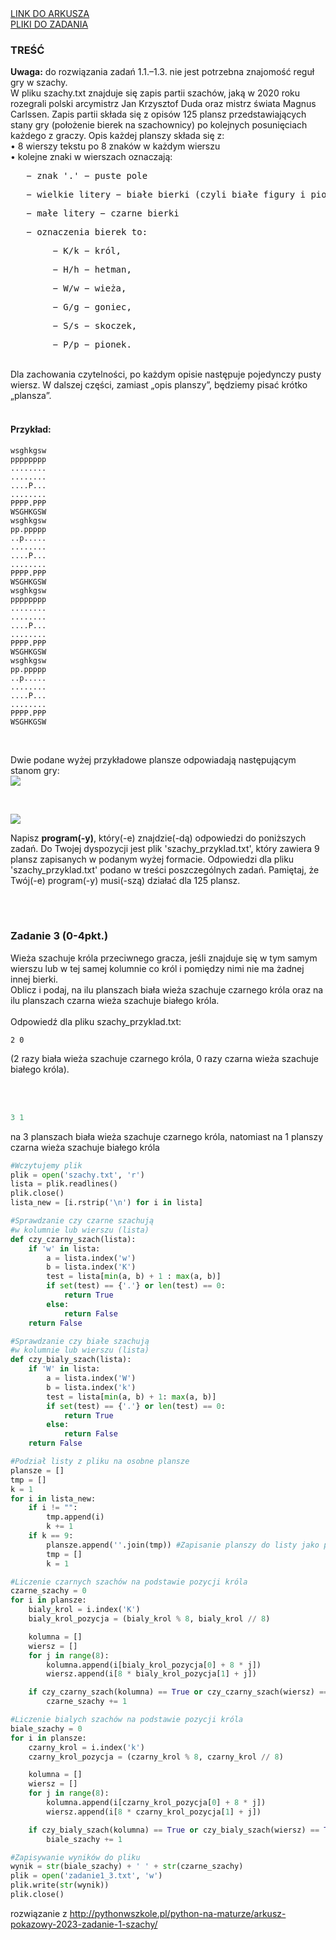 
<div className="box_link"><a className="link  link_materials" target="_blank" href="https://cke.gov.pl/images/_EGZAMIN_MATURALNY_OD_2023/materialy_dodatkowe/pokazowe/Informatyka/MINP-R0-100-2203.pdf">LINK DO ARKUSZA</a>
<br/>
<a className="link  link_materials" href="https://cke.gov.pl/images/_EGZAMIN_MATURALNY_OD_2023/materialy_dodatkowe/pokazowe/Informatyka/Dane_2203.zip" >PLIKI DO ZADANIA</a>
<br/>
</div>

### TREŚĆ

<b>Uwaga:</b> do rozwiązania zadań 1.1.–1.3. nie jest potrzebna znajomość reguł gry w szachy.<br/>
W pliku szachy.txt znajduje się zapis partii szachów, jaką w 2020 roku rozegrali polski
arcymistrz Jan Krzysztof Duda oraz mistrz świata Magnus Carlssen. Zapis partii składa się
z opisów 125 plansz przedstawiających stany gry (położenie bierek na szachownicy) po
kolejnych posunięciach każdego z graczy. Opis każdej planszy składa się z:<br/>
• 8 wierszy tekstu po 8 znaków w każdym wierszu<br/>
• kolejne znaki w wierszach oznaczają:<br/>
<pre>   − znak '.' − puste pole</pre>  
<pre>   − wielkie litery − białe bierki (czyli białe figury i pionki)</pre>  
<pre>   − małe litery − czarne bierki</pre>  
<pre>   − oznaczenia bierek to:</pre> 
<pre>        − K/k − król, </pre> 
<pre>        − H/h − hetman,</pre> 
<pre>        − W/w − wieża,</pre> 
<pre>        − G/g − goniec,</pre> 
<pre>        − S/s − skoczek, </pre> 
<pre>        − P/p − pionek.</pre> 
<br/>
Dla zachowania czytelności, po każdym opisie następuje pojedynczy pusty wiersz. W dalszej
części, zamiast „opis planszy”, będziemy pisać krótko „plansza”.<br/><br/>

#### Przykład:<br/>

```
wsghkgsw
pppppppp
........
........
....P...
........
PPPP.PPP
WSGHKGSW
wsghkgsw
pp.ppppp
..p.....
........
....P...
........
PPPP.PPP
WSGHKGSW
wsghkgsw
pppppppp
........
........
....P...
........
PPPP.PPP
WSGHKGSW
wsghkgsw
pp.ppppp
..p.....
........
....P...
........
PPPP.PPP
WSGHKGSW
```
<br/>

Dwie podane wyżej przykładowe plansze odpowiadają następującym stanom gry:<br/>
![](https://i.imgur.com/QDpW7Wf.png)

<br/>

![](https://i.imgur.com/R1uNeAN.png)


Napisz <b>program(-y)</b>, który(-e) znajdzie(-dą) odpowiedzi do poniższych zadań.
Do Twojej dyspozycji jest plik 'szachy_przyklad.txt', który zawiera 9 plansz zapisanych
w podanym wyżej formacie. Odpowiedzi dla pliku 'szachy_przyklad.txt' podano w treści
poszczególnych zadań. Pamiętaj, że Twój(-e) program(-y) musi(-szą) działać dla 125 plansz.

<br/><br/>

### Zadanie 3   (0-4pkt.)

Wieża szachuje króla przeciwnego gracza, jeśli znajduje się w tym samym wierszu lub w tej
samej kolumnie co król i pomiędzy nimi nie ma żadnej innej bierki. <br/>
Oblicz i podaj, na ilu planszach biała wieża szachuje czarnego króla oraz na ilu planszach
czarna wieża szachuje białego króla. <br/><br/>
Odpowiedź dla pliku szachy_przyklad.txt:<br/>

```
2 0
```
(2 razy biała wieża szachuje czarnego króla, 0 razy czarna wieża szachuje białego króla).

<br/>
<br/>

<Dropdown title="WSKAZÓWKI">
    <p className={`dropdown_text`}>
    </p>
</Dropdown>

<Dropdown title="ODPOWIEDŹ">

```python
3 1
```

<p className={`dropdown_text`}>
    na 3 planszach biała wieża szachuje czarnego króla, natomiast na 1 planszy czarna wieża szachuje białego króla
</p>

</Dropdown>

<Dropdown title="ROZWIĄZANIE PRZYKŁADOWE - PYTHON">

```python
#Wczytujemy plik
plik = open('szachy.txt', 'r')
lista = plik.readlines()
plik.close()
lista_new = [i.rstrip('\n') for i in lista]

#Sprawdzanie czy czarne szachują
#w kolumnie lub wierszu (lista)
def czy_czarny_szach(lista):
    if 'w' in lista:
        a = lista.index('w')
        b = lista.index('K')
        test = lista[min(a, b) + 1 : max(a, b)]
        if set(test) == {'.'} or len(test) == 0:
            return True
        else:
            return False
    return False

#Sprawdzanie czy białe szachują
#w kolumnie lub wierszu (lista)
def czy_bialy_szach(lista):
    if 'W' in lista:
        a = lista.index('W')
        b = lista.index('k')
        test = lista[min(a, b) + 1: max(a, b)]
        if set(test) == {'.'} or len(test) == 0:
            return True
        else:
            return False
    return False

#Podział listy z pliku na osobne plansze
plansze = []
tmp = []
k = 1
for i in lista_new:
    if i != "":
        tmp.append(i)
        k += 1
    if k == 9:
        plansze.append(''.join(tmp)) #Zapisanie planszy do listy jako pojedynczy string
        tmp = []
        k = 1

#Liczenie czarnych szachów na podstawie pozycji króla
czarne_szachy = 0
for i in plansze:
    bialy_krol = i.index('K')
    bialy_krol_pozycja = (bialy_krol % 8, bialy_krol // 8)

    kolumna = []
    wiersz = []
    for j in range(8):
        kolumna.append(i[bialy_krol_pozycja[0] + 8 * j])
        wiersz.append(i[8 * bialy_krol_pozycja[1] + j])

    if czy_czarny_szach(kolumna) == True or czy_czarny_szach(wiersz) == True:
        czarne_szachy += 1

#Liczenie bialych szachów na podstawie pozycji króla
biale_szachy = 0
for i in plansze:
    czarny_krol = i.index('k')
    czarny_krol_pozycja = (czarny_krol % 8, czarny_krol // 8)

    kolumna = []
    wiersz = []
    for j in range(8):
        kolumna.append(i[czarny_krol_pozycja[0] + 8 * j])
        wiersz.append(i[8 * czarny_krol_pozycja[1] + j])

    if czy_bialy_szach(kolumna) == True or czy_bialy_szach(wiersz) == True:
        biale_szachy += 1

#Zapisywanie wyników do pliku
wynik = str(biale_szachy) + ' ' + str(czarne_szachy)
plik = open('zadanie1_3.txt', 'w')
plik.write(str(wynik))
plik.close()
```

<p className={`dropdown_text`}>
    rozwiązanie z <a href="http://pythonwszkole.pl/python-na-maturze/arkusz-pokazowy-2023-zadanie-1-szachy/">http://pythonwszkole.pl/python-na-maturze/arkusz-pokazowy-2023-zadanie-1-szachy/</a>
</p>

</Dropdown>



